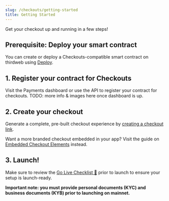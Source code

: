 ```yaml
---
slug: /checkouts/getting-started
title: Getting Started
---
```


Get your checkout up and running in a few steps!

## Prerequisite: Deploy your smart contract

You can create or deploy a Checkouts-compatible smart contract on thirdweb using [Deploy](https://thirdweb.com/dashboard/contracts/deploy).

## 1. Register your contract for Checkouts

Visit the Payments dashboard or use the API to register your contract for checkouts. TODO: more info & images here once dashboard is up.

## 2. Create your checkout

Generate a complete, pre-built checkout experience by [creating a checkout link](checkout-link).

Want a more branded checkout embedded in your app? Visit the guide on [Embedded Checkout Elements](elements) instead.

## 3. Launch!

Make sure to review the [Go Live Checklist 🚀](go-live-checklist) prior to launch to ensure your setup is launch-ready.

**Important note: you must provide personal documents (KYC) and business documents (KYB) prior to launching on mainnet.**

